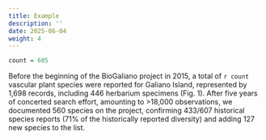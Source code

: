```yaml
---
title: Example
description: ''
date: 2025-06-04
weight: 4
---
```


```r
count = 605
```

Before the beginning of the BioGaliano project in 2015, a total of `r count` vascular plant species were reported for Galiano Island, represented by 1,698 records, including 446 herbarium specimens (Fig. 1). 
After five years of concerted search effort, amounting to >18,000 observations, we documented 560 species on the project, confirming 433/607 historical species reports (71% of the historically reported diversity) and adding 127 new species to the list.
